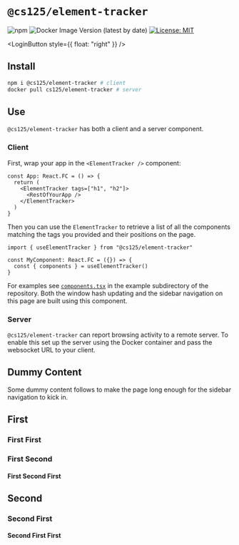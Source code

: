 
# `@cs125/element-tracker`

![npm](https://img.shields.io/npm/v/@cs125/element-tracker)
![Docker Image Version (latest by date)](https://img.shields.io/docker/v/cs125/element-tracker?color=green&label=Docker&sort=date)
[![License: MIT](https://img.shields.io/badge/License-MIT-yellow.svg)](https://opensource.org/licenses/MIT)

<LoginButton style={{ float: "right" }} />

## Install

```bash
npm i @cs125/element-tracker # client
docker pull cs125/element-tracker # server
```

## Use

`@cs125/element-tracker` has both a client and a server component.

### Client

First, wrap your app in the `<ElementTracker />` component:

```tsx
const App: React.FC = () => {
  return (
    <ElementTracker tags=["h1", "h2"]>
      <RestOfYourApp />
    </ElementTracker>
  )
}
```

Then you can use the `ElementTracker` to retrieve a list of all the components matching the tags you provided and their
positions on the page.

```tsx
import { useElementTracker } from "@cs125/element-tracker"

const MyComponent: React.FC = ({}) => {
  const { components } = useElementTracker()
}
```

For examples see [`components.tsx`](https://github.com/cs125-illinois/element-tracker/blob/master/example/components.tsx) in the example
subdirectory of the repository.
Both the window hash updating and the sidebar navigation on this page are built using this component.

### Server

`@cs125/element-tracker` can report browsing activity to a remote server.
To enable this set up the server using the Docker container and pass the websocket URL to your client.

## Dummy Content

Some dummy content follows to make the page long enough for the sidebar navigation to kick in.

## First

<LoremIpsum p={2} />

### First First

<LoremIpsum p={1} />

### First Second

<LoremIpsum p={3} />

#### First Second First

<LoremIpsum p={3} />

## Second

<LoremIpsum p={4} />

### Second First

<LoremIpsum p={1} />

#### Second First First

<LoremIpsum p={1} />
